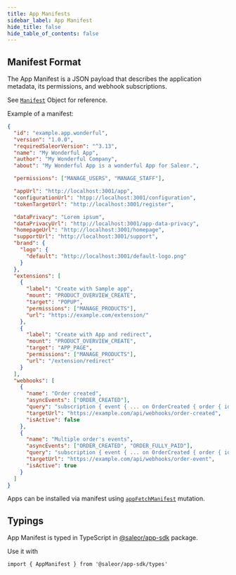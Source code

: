 ```yaml
---
title: App Manifests
sidebar_label: App Manifest
hide_title: false
hide_table_of_contents: false
---
```


## Manifest Format

The App Manifest is a JSON payload that describes the application metadata, its permissions, and webhook subscriptions.

See [`Manifest`](/api-reference/apps/objects/manifest.mdx) Object for reference.

Example of a manifest:

```json
{
  "id": "example.app.wonderful",
  "version": "1.0.0",
  "requiredSaleorVersion": "^3.13",
  "name": "My Wonderful App",
  "author": "My Wonderful Company",
  "about": "My Wonderful App is a wonderful App for Saleor.",

  "permissions": ["MANAGE_USERS", "MANAGE_STAFF"],

  "appUrl": "http://localhost:3001/app",
  "configurationUrl": "htpp://localhost:3001/configuration",
  "tokenTargetUrl": "http://localhost:3001/register",

  "dataPrivacy": "Lorem ipsum",
  "dataPrivacyUrl": "http://localhost:3001/app-data-privacy",
  "homepageUrl": "http://localhost:3001/homepage",
  "supportUrl": "http://localhost:3001/support",
  "brand": {
    "logo": {
      "default": "http://localhost:3001/default-logo.png"
    }
  },
  "extensions": [
    {
      "label": "Create with Sample app",
      "mount": "PRODUCT_OVERVIEW_CREATE",
      "target": "POPUP",
      "permissions": ["MANAGE_PRODUCTS"],
      "url": "https://example.com/extension/"
    },
    {
      "label": "Create with App and redirect",
      "mount": "PRODUCT_OVERVIEW_CREATE",
      "target": "APP_PAGE",
      "permissions": ["MANAGE_PRODUCTS"],
      "url": "/extension/redirect"
    }
  ],
  "webhooks": [
    {
      "name": "Order created",
      "asyncEvents": ["ORDER_CREATED"],
      "query": "subscription { event { ... on OrderCreated { order { id }}}}",
      "targetUrl": "https://example.com/api/webhooks/order-created",
      "isActive": false
    },
    {
      "name": "Multiple order's events",
      "asyncEvents": ["ORDER_CREATED", "ORDER_FULLY_PAID"],
      "query": "subscription { event { ... on OrderCreated { order { id }} ... on OrderFullyPaid { order { id }}}}",
      "targetUrl": "https://example.com/api/webhooks/order-event",
      "isActive": true
    }
  ]
}
```

Apps can be installed via manifest using [`appFetchManifest`](/api-reference/apps/mutations/app-fetch-manifest.mdx) mutation.

## Typings

App Manifest is typed in TypeScript in [@saleor/app-sdk](https://github.com/saleor/app-sdk/blob/abe1b50b997a3314a4bb0311adc06f9db77a4145/src/types.ts#L238) package.

Use it with

```
import { AppManifest } from '@saleor/app-sdk/types'
```
